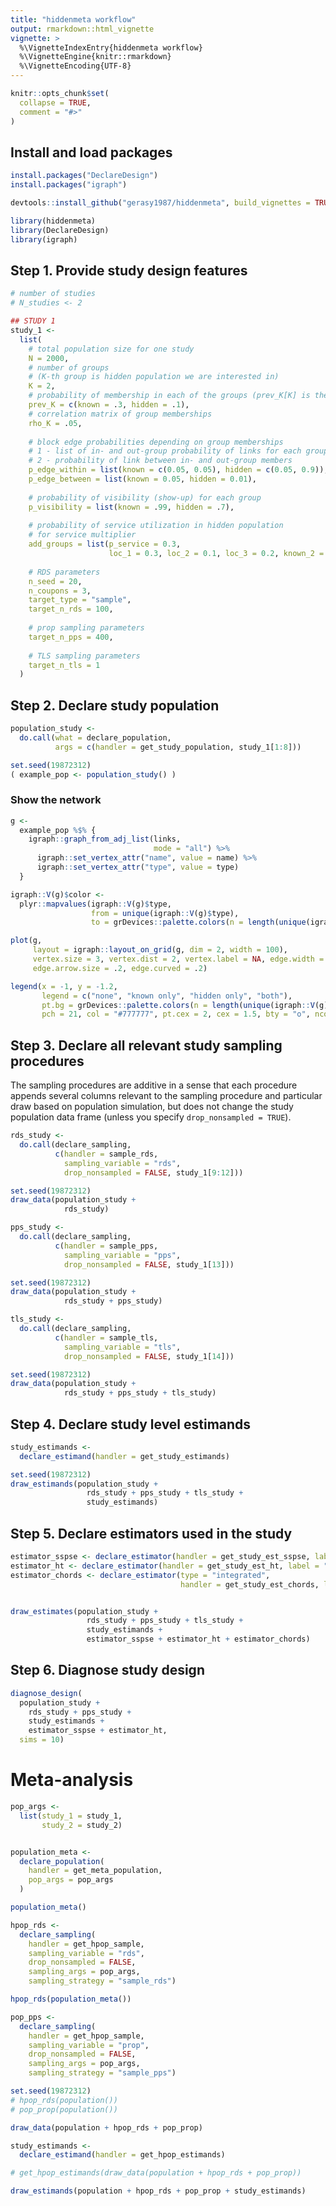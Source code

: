 ```yaml
---
title: "hiddenmeta workflow"
output: rmarkdown::html_vignette
vignette: >
  %\VignetteIndexEntry{hiddenmeta workflow}
  %\VignetteEngine{knitr::rmarkdown}
  %\VignetteEncoding{UTF-8}
---
```


```r
knitr::opts_chunk$set(
  collapse = TRUE,
  comment = "#>"
)

```


## Install and load packages

```r

install.packages("DeclareDesign")
install.packages("igraph")

devtools::install_github("gerasy1987/hiddenmeta", build_vignettes = TRUE)

```

```r

library(hiddenmeta)
library(DeclareDesign)
library(igraph)

```

## Step 1. Provide study design features

```r

# number of studies
# N_studies <- 2

## STUDY 1
study_1 <- 
  list(
    # total population size for one study
    N = 2000,
    # number of groups
    # (K-th group is hidden population we are interested in)
    K = 2,
    # probability of membership in each of the groups (prev_K[K] is the true prevalence)
    prev_K = c(known = .3, hidden = .1),
    # correlation matrix of group memberships
    rho_K = .05,
    
    # block edge probabilities depending on group memberships
    # 1 - list of in- and out-group probability of links for each group
    # 2 - probability of link between in- and out-group members
    p_edge_within = list(known = c(0.05, 0.05), hidden = c(0.05, 0.9)),
    p_edge_between = list(known = 0.05, hidden = 0.01),
    
    # probability of visibility (show-up) for each group
    p_visibility = list(known = .99, hidden = .7),
    
    # probability of service utilization in hidden population
    # for service multiplier
    add_groups = list(p_service = 0.3, 
                      loc_1 = 0.3, loc_2 = 0.1, loc_3 = 0.2, known_2 = 0.1, known_2 = 0.2),
    
    # RDS parameters
    n_seed = 20,
    n_coupons = 3,
    target_type = "sample",
    target_n_rds = 100,
    
    # prop sampling parameters
    target_n_pps = 400,
    
    # TLS sampling parameters
    target_n_tls = 1
  )

```

## Step 2. Declare study population



```r

population_study <-
  do.call(what = declare_population,
          args = c(handler = get_study_population, study_1[1:8]))

set.seed(19872312)
( example_pop <- population_study() )

```

### Show the network

```r

g <-
  example_pop %$% {
    igraph::graph_from_adj_list(links,
                                mode = "all") %>%
      igraph::set_vertex_attr("name", value = name) %>%
      igraph::set_vertex_attr("type", value = type)
  }

igraph::V(g)$color <-
  plyr::mapvalues(igraph::V(g)$type,
                  from = unique(igraph::V(g)$type),
                  to = grDevices::palette.colors(n = length(unique(igraph::V(g)$type)), palette = "Set 3"))

plot(g,
     layout = igraph::layout_on_grid(g, dim = 2, width = 100),
     vertex.size = 3, vertex.dist = 2, vertex.label = NA, edge.width = 1,
     edge.arrow.size = .2, edge.curved = .2)

legend(x = -1, y = -1.2,
       legend = c("none", "known only", "hidden only", "both"),
       pt.bg = grDevices::palette.colors(n = length(unique(igraph::V(g)$type)), palette = "Set 3"),
       pch = 21, col = "#777777", pt.cex = 2, cex = 1.5, bty = "o", ncol = 2)

```

## Step 3. Declare all relevant study sampling procedures

The sampling procedures are additive in a sense that each procedure appends several columns relevant to the sampling procedure and particular draw based on population simulation, but does not change the study population data frame (unless you specify `drop_nonsampled = TRUE`).

```r
rds_study <- 
  do.call(declare_sampling,
          c(handler = sample_rds, 
            sampling_variable = "rds",
            drop_nonsampled = FALSE, study_1[9:12]))

set.seed(19872312)
draw_data(population_study + 
            rds_study)
```

```r
pps_study <- 
  do.call(declare_sampling,
          c(handler = sample_pps, 
            sampling_variable = "pps",
            drop_nonsampled = FALSE, study_1[13]))

set.seed(19872312)
draw_data(population_study + 
            rds_study + pps_study)
```

```r
tls_study <- 
  do.call(declare_sampling,
          c(handler = sample_tls, 
            sampling_variable = "tls",
            drop_nonsampled = FALSE, study_1[14]))

set.seed(19872312)
draw_data(population_study + 
            rds_study + pps_study + tls_study)
```


## Step 4. Declare study level estimands

```r
study_estimands <- 
  declare_estimand(handler = get_study_estimands)

set.seed(19872312)
draw_estimands(population_study + 
                 rds_study + pps_study + tls_study + 
                 study_estimands)
```


## Step 5. Declare estimators used in the study

```r
estimator_sspse <- declare_estimator(handler = get_study_est_sspse, label = "sspse")
estimator_ht <- declare_estimator(handler = get_study_est_ht, label = "ht")
estimator_chords <- declare_estimator(type = "integrated",
                                      handler = get_study_est_chords, label = "chords")


draw_estimates(population_study +
                 rds_study + pps_study + tls_study +
                 study_estimands +
                 estimator_sspse + estimator_ht + estimator_chords)
```


## Step 6. Diagnose study design

```r
diagnose_design(
  population_study + 
    rds_study + pps_study + 
    study_estimands + 
    estimator_sspse + estimator_ht, 
  sims = 10)
```

# Meta-analysis

```r

pop_args <- 
  list(study_1 = study_1,
       study_2 = study_2)


population_meta <- 
  declare_population(
    handler = get_meta_population, 
    pop_args = pop_args
  )

population_meta()

hpop_rds <- 
  declare_sampling(
    handler = get_hpop_sample, 
    sampling_variable = "rds",
    drop_nonsampled = FALSE,
    sampling_args = pop_args,
    sampling_strategy = "sample_rds") 

hpop_rds(population_meta())

pop_pps <- 
  declare_sampling(
    handler = get_hpop_sample, 
    sampling_variable = "prop",
    drop_nonsampled = FALSE,
    sampling_args = pop_args,
    sampling_strategy = "sample_pps") 

set.seed(19872312)
# hpop_rds(population())
# pop_prop(population())

draw_data(population + hpop_rds + pop_prop)

study_estimands <- 
  declare_estimand(handler = get_hpop_estimands)

# get_hpop_estimands(draw_data(population + hpop_rds + pop_prop))

draw_estimands(population + hpop_rds + pop_prop + study_estimands)


```
